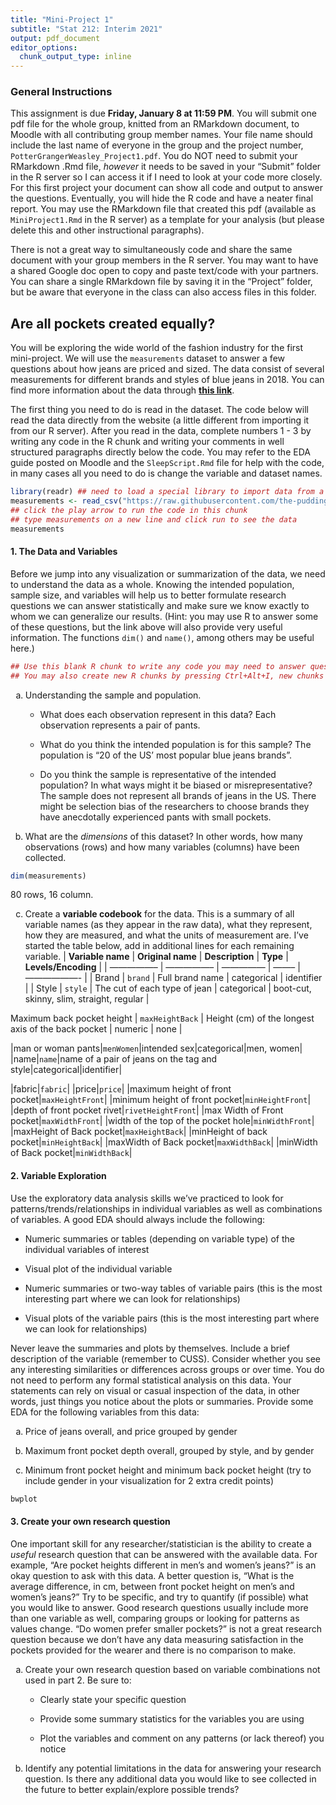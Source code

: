 ```yaml
---
title: "Mini-Project 1"
subtitle: "Stat 212: Interim 2021"
output: pdf_document
editor_options: 
  chunk_output_type: inline
---
```


### General Instructions

This assignment is due **Friday, January 8 at 11:59 PM**. You will submit one pdf file for the whole group, knitted from an RMarkdown document, to Moodle with all contributing group member names. Your file name should include the last name of everyone in the group and the project number, `PotterGrangerWeasley_Project1.pdf`. You do NOT need to submit your RMarkdown .Rmd file, *however* it needs to be saved in your "Submit" folder in the R server so I can access it if I need to look at your code more closely. For this first project your document can show all code and output to answer the questions. Eventually, you will hide the R code and have a neater final report. You may use the RMarkdown file that created this pdf (available as `MiniProject1.Rmd` in the R server) as a template for your analysis (but please delete this and other instructional paragraphs).

There is not a great way to simultaneously code and share the same document with your group members in the R server. You may want to have a shared Google doc open to copy and paste text/code with your partners. You can share a single RMarkdown file by saving it in the "Project" folder, but be aware that everyone in the class can also access files in this folder.


## Are all pockets created equally?

You will be exploring the wide world of the fashion industry for the first mini-project. We will use the `measurements` dataset to answer a few questions about how jeans are priced and sized. The data consist of several measurements for different brands and styles of blue jeans in 2018. You can find more information about the data through [**this link**](https://github.com/the-pudding/data/tree/master/pockets).

The first thing you need to do is read in the dataset. The code below will read the data directly from the website (a little different from importing it from our R server). After you read in the data, complete numbers 1 - 3 by writing any code in the R chunk and writing your comments in well structured paragraphs directly below the code. You may refer to the EDA guide posted on Moodle and the `SleepScript.Rmd` file for help with the code, in many cases all you need to do is change the variable and dataset names.

```r
library(readr) ## need to load a special library to import data from a website
measurements <- read_csv("https://raw.githubusercontent.com/the-pudding/data/master/pockets/measurements.csv") 
## click the play arrow to run the code in this chunk
## type measurements on a new line and click run to see the data 
measurements
```

\newpage

#### 1. The Data and Variables

Before we jump into any visualization or summarization of the data, we need to understand the data as a whole. Knowing the intended population, sample size, and variables will help us to better formulate research questions we can answer statistically and make sure we know exactly to whom we can generalize our results. (Hint: you may use R to answer some of these questions, but the link above will also provide very useful information. The functions `dim()` and `name()`, among others may be useful here.)

```r
## Use this blank R chunk to write any code you may need to answer questions below. 
## You may also create new R chunks by pressing Ctrl+Alt+I, new chunks help to organize your analysis
```


a. Understanding the sample and population.

    - What does each observation represent in this data?
Each observation represents a pair of pants.

    - What do you think the intended population is for this sample?
The population is "20 of the US’ most popular blue jeans brands".

    - Do you think the sample is representative of the intended population? In what ways might it be biased or misrepresentative?
The sample does not represent all brands of jeans in the US. There might be selection bias of the researchers to choose brands they have anecdotally experienced pants with small pockets.
    
b. What are the *dimensions* of this dataset? In other words, how many observations (rows) and how many variables (columns) have been collected.
```r
dim(measurements)
```
80 rows, 16 column.

c. Create a **variable codebook** for the data. This is a summary of all variable names (as they appear in the raw data), what they represent, how they are measured, and what the units of measurement are. I've started the table below, add in additional lines for each remaining variable.
| **Variable name** | **Original name** | **Description** | **Type** | **Levels/Encoding** |
| ----------------- | ----------------- | --------------- | -------- | ------------------- |
| Brand | `brand` | Full brand name | categorical | identifier |
| Style | `style` | The cut of each type of jean | categorical | boot-cut, skinny, slim, straight, regular |

| Maximum back pocket height | `maxHeightBack` | Height (cm) of the longest axis of the back pocket | numeric | none |

|man or woman pants|`menWomen`|intended sex|categorical|men, women|
|name|`name`|name of a pair of jeans on the tag and style|categorical|identifier|

|fabric|`fabric`|
|price|`price`| 
|maximum height of front pocket|`maxHeightFront`|
|minimum height of front pocket|`minHeightFront`|
|depth of front pocket rivet|`rivetHeightFront`|
|max Width of Front pocket|`maxWidthFront`|
|width of the top of the pocket hole|`minWidthFront`|
|maxHeight of Back pocket|`maxHeightBack`|
|minHeight of back pocket|`minHeightBack`|
|maxWidth of Back pocket|`maxWidthBack`|
|minWidth of Back pocket|`minWidthBack`|


#### 2. Variable Exploration

Use the exploratory data analysis skills we've practiced to look for patterns/trends/relationships in individual variables as well as combinations of variables. A good EDA should always include the following:

+ Numeric summaries or tables (depending on variable type) of the individual variables of interest

+ Visual plot of the individual variable

+ Numeric summaries or two-way tables of variable pairs (this is the most interesting part where we can look for relationships)

+ Visual plots of the variable pairs (this is the most interesting part where we can look for relationships)

Never leave the summaries and plots by themselves. Include a brief description of the variable (remember to CUSS). Consider whether you see any interesting similarities or differences across groups or over time. You do not need to perform any formal statistical analysis on this data. Your statements can rely on visual or casual inspection of the data, in other words, just things you notice about the plots or summaries. Provide some EDA for the following variables from this data:

a. Price of jeans overall, and price grouped by gender

b. Maximum front pocket depth overall, grouped by style, and by gender

c. Minimum front pocket height and minimum back pocket height (try to include gender in your visualization for 2 extra credit points)


```r
bwplot
```

#### 3. Create your own research question

One important skill for any researcher/statistician is the ability to create a *useful* research question that can be answered with the available data. For example, "Are pocket heights different in men's and women's jeans?" is an okay question to ask with this data. A better question is, "What is the average difference, in cm, between front pocket height on men's and women's jeans?" Try to be specific, and try to quantify (if possible) what you would like to answer. Good research questions usually include more than one variable as well, comparing groups or looking for patterns as values change. "Do women prefer smaller pockets?" is not a great research question because we don't have any data measuring satisfaction in the pockets provided for the wearer and there is no comparison to make.

a. Create your own research question based on variable combinations not used in part 2. Be sure to:

    + Clearly state your specific question
    
    + Provide some summary statistics for the variables you are using
    
    + Plot the variables and comment on any patterns (or lack thereof) you notice
    
b. Identify any potential limitations in the data for answering your research question. Is there any additional data you would like to see collected in the future to better explain/explore possible trends?

```r

```



